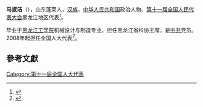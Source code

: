 '''马淑洁'''（{{bd|1942年||}}），山东蓬莱人，[[汉族|汉族]]，[[中华人民共和国|中华人民共和国]]政治人物、[[第十一届全国人民代表大会|第十一届全国人民代表大会]]黑龙江地区代表<ref>{{cite web|author=新华网|title=第十一届全国人大代表|url=http://news.xinhuanet.com/ziliao/2008-03/03/content_7708230.htm?node=36628|publisher=新华网|accessdate=2014-01-07|archive-date=2014-01-10|archive-url=https://web.archive.org/web/20140110211415/http://news.xinhuanet.com/ziliao/2008-03/03/content_7708230.htm?node=36628|dead-url=no}}</ref>。

毕业于[[黑龙江工学院|黑龙江工学院]]机械设计与制造专业。担任黑龙江省科协主席，是[[中共|中共]]党员。2008年起担任全国人大代表<ref>{{cite news|title=全国人大代表信息-马淑洁|url= http://210.82.31.1:8084/delegate/viewDelegate.action?dbid=110532|accessdate=2013-04-05|newspaper=全国人大网|archive-url=https://web.archive.org/web/20140313001532/http://www.npc.gov.cn/delegate/viewDelegate.action?dbid=110532|archive-date=2014-03-13|dead-url=yes}}</ref>。

==參考文獻==
{{reflist}}
[[Category:第十一届全国人大代表|Category:第十一届全国人大代表]]